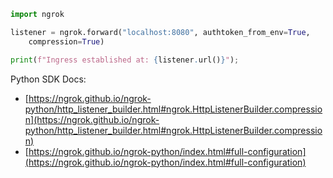 ```python
import ngrok

listener = ngrok.forward("localhost:8080", authtoken_from_env=True,
    compression=True)

print(f"Ingress established at: {listener.url()}");
```

Python SDK Docs:

- [https://ngrok.github.io/ngrok-python/http_listener_builder.html#ngrok.HttpListenerBuilder.compression](https://ngrok.github.io/ngrok-python/http_listener_builder.html#ngrok.HttpListenerBuilder.compression)
- [https://ngrok.github.io/ngrok-python/index.html#full-configuration](https://ngrok.github.io/ngrok-python/index.html#full-configuration)
